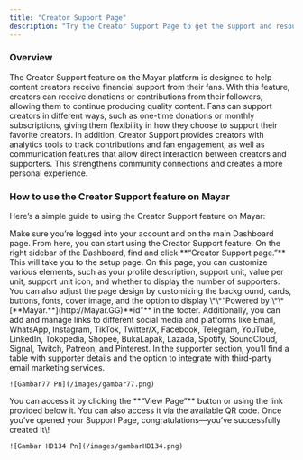 ```yaml
---
title: "Creator Support Page"
description: "Try the Creator Support Page to get the support and resources you need!"
---
```


### Overview

The Creator Support feature on the Mayar platform is designed to help content creators receive financial support from their fans. With this feature, creators can receive donations or contributions from their followers, allowing them to continue producing quality content. Fans can support creators in different ways, such as one-time donations or monthly subscriptions, giving them flexibility in how they choose to support their favorite creators. In addition, Creator Support provides creators with analytics tools to track contributions and fan engagement, as well as communication features that allow direct interaction between creators and supporters. This strengthens community connections and creates a more personal experience.

### How to use the Creator Support feature on Mayar

Here’s a simple guide to using the Creator Support feature on Mayar:

<Steps>
  <Step title="Log in to Mayar Dashboard">
    Make sure you’re logged into your account and on the main Dashboard page. From here, you can start using the Creator Support feature.
  </Step>
  <Step title="Access the Creator Support Page">
    On the right sidebar of the Dashboard, find and click **“Creator Support page.”** This will take you to the setup page.
  </Step>
  <Step title="Set Up Your Creator Support Page">
    On this page, you can customize various elements, such as your profile description, support unit, value per unit, support unit icon, and whether to display the number of supporters. You can also adjust the page design by customizing the background, cards, buttons, fonts, cover image, and the option to display \*\*“Powered by \*\*[**Mayar.**](http://Mayar.GG)**id”** in the footer. Additionally, you can add and manage links to different social media and platforms like Email, WhatsApp, Instagram, TikTok, Twitter/X, Facebook, Telegram, YouTube, LinkedIn, Tokopedia, Shopee, BukaLapak, Lazada, Spotify, SoundCloud, Signal, Twitch, Patreon, and Pinterest. In the supporter section, you’ll find a table with supporter details and the option to integrate with third-party email marketing services.

    ![Gambar77 Pn](/images/gambar77.png)
  </Step>
  <Step title="Access Your Support Page">
    You can access it by clicking the **“View Page”** button or using the link provided below it. You can also access it via the available QR code. Once you’ve opened your Support Page, congratulations—you’ve successfully created it\!

    ![Gambar HD134 Pn](/images/gambarHD134.png)
  </Step>
</Steps>